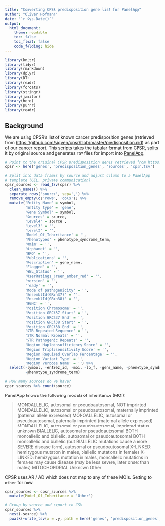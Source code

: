 ```yaml
---
title: "Converting CPSR predisposition gene list for PanelApp"
author: "Oliver Hofmann"
date: "`r Sys.Date()`"
output:
  html_document:
    theme: readable
    toc: false
    toc_float: false
    code_folding: hide
---
```


```r
library(knitr)
library(tidyr)
library(rmarkdown)
library(dplyr)
library(DT)
library(readr)
library(forcats)
library(stringr)
library(janitor)
library(here)
library(purrr)
library(readr)
```

## Background

We are using CPSR's list of known cancer predisposition genes (retrieved from <https://github.com/sigven/cpsr/blob/master/predisposition.md>) as part of our cancer report. This scripts takes the tabular format from CPSR, splits it by original source and generates `TSV` files for import into [PanelApp](https://panelapp.agha.umccr.org/).

```r
# Point to the original CPSR predisposition genes retrieved from https://github.com/sigven/cpsr/blob/master/predisposition.md
cpsr <- here('genes', 'predisposition_genes', 'sources', 'cpsr.tsv')

# Split into data frames by source and adjust column to a PanelApp 
# template (GEL, private communication)
cpsr_sources <- read_tsv(cpsr) %>%
  clean_names() %>%
  separate_rows('source', sep=',') %>%
  remove_empty(c('rows', 'cols')) %>%
  mutate('Entity Name' = symbol,
         'Entity type' = 'gene',
         'Gene Symbol' = symbol,
         'Sources' = source,
         'Level4' = source ,
         'Level3' = '',
         'Level2' = '',
         'Model_Of_Inheritance' = '',
         'Phenotypes' = phenotype_syndrome_term,
         'Omim' = '',
         'Orphanet' = '',
         'HPO' = '',
         'Publications' = '',
         'Description' = gene_name,
         'Flagged' = '',
         'GEL_Status' = '',
         'UserRatings_Green_amber_red' = '',
         'version' = '',
         'ready' = '',
         'Mode of pathogenicity' = '',
         'EnsemblId(GRch37)' = '',
         'EnsemblId(GRch38)' = '',
         'HGNC' = '',
         'Position Chromosome' = '',
         'Position GRCh37 Start' = '',
         'Position GRCh37 End' = '',
         'Position GRCh38 Start' = '',
         'Position GRCh38 End' = '',
         'STR Repeated Sequence' = '',
         'STR Normal Repeats' = '',
         'STR Pathogenic Repeats' = '',
         'Region Haploinsufficiency Score' = '',
         'Region Triplosensitivity Score' = '',
         'Region Required Overlap Percentage' = '',
         'Region Variant Type' = '',
         'Region Verbose Name' = '') %>%
  select(-symbol, -entrez_id, -moi, -lo_f, -gene_name, -phenotype_syndrome_cui, 
         -phenotype_syndrome_term)

# How many sources do we have?
cpsr_sources %>% count(source)
```

PanelApp knows the following models of inheritance (MOI):

> MONOALLELIC, autosomal or pseudoautosomal, NOT imprinted
> MONOALLELIC, autosomal or pseudoautosomal, maternally imprinted (paternal allele expressed)
> MONOALLELIC, autosomal or pseudoautosomal, paternally imprinted (maternal allele expressed)
> MONOALLELIC, autosomal or pseudoautosomal, imprinted status unknown
> BIALLELIC, autosomal or pseudoautosomal
> BOTH monoallelic and biallelic, autosomal or pseudoautosomal
> BOTH monoallelic and biallelic (but BIALLELIC mutations cause a more SEVERE disease form), autosomal or pseudoautosomal
> X-LINKED: hemizygous mutation in males, biallelic mutations in females
> X-LINKED: hemizygous mutation in males, monoallelic mutations in females may cause disease (may be less severe, later onset than males)
> MITOCHONDRIAL
> Unknown
> Other

CPSR uses AR / AD which does not map to any of these MOIs. Setting to `other` for now.

```r
cpsr_sources <- cpsr_sources %>%
  mutate(Model_Of_Inheritance = 'Other')
```

```r
# Group by source and export to CSV
cpsr_sources %>%
  nest(-source) %>%
  pwalk(~write_tsv(x = .y, path = here('genes', 'predisposition_genes', 'panelapp', paste0(.x, '.tsv'))))
```

